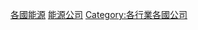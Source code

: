 {{Commonscat|Energy companies by country}}
{{Categories by country|nocat}}

[[Category:各國能源|]]
[[Category:能源公司|]]
[[Category:各行業各國公司|Category:各行業各國公司]]
